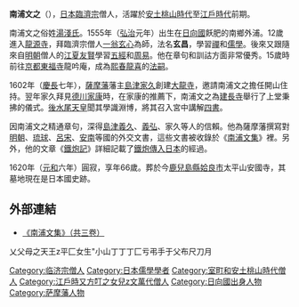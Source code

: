 {{japanese|japanese=南浦 文之|kana=なんぽ ぶんし|romaji=Nanpo Bunshi}}
'''南浦文之'''（{{bd|1555年||1620年|10月25日|catIdx=N南}}），[[日本|日本]][[臨濟宗|臨濟宗]]僧人，活躍於[[安土桃山時代|安土桃山時代]]至[[江戶時代|江戶時代]]前期。

南浦文之俗姓[[湯淺氏|湯淺氏]]。1555年（[[弘治_(日本)|弘治]]元年）出生在[[日向國|日向國]]飫肥的南鄉外浦。12歲進入[[龍源寺|龍源寺]]，拜臨濟宗僧人[[一翁玄心|一翁玄心]]為師，法名'''玄昌'''，學習[[禪|禪]]和[[儒學|儒學]]。後來又跟隨來自[[明朝|明朝]]僧人的[[江夏友賢|江夏友賢]]學習[[五經|五經]]和[[周易|周易]]。他在章句和訓詁方面非常優秀。15歲時前往[[京都|京都]][[東福寺|東福寺]]龍吟庵，成為[[熙春龍喜|熙春龍喜]]的[[法嗣|法嗣]]。

1602年（[[慶長|慶長]]七年），[[薩摩藩|薩摩藩]]藩主[[島津忠恒|島津家久]]創建[[大龍寺|大龍寺]]，邀請南浦文之擔任開山住持。翌年家久拜見[[德川家康|德川家康]]時，在家康的推薦下，南浦文之為[[建長寺|建長寺]]舉行了上堂秉拂的儀式。[[後水尾天皇|後水尾天皇]]聞其學識淵博，將其召入宮中講解[[四書|四書]]。

因南浦文之精通章句，深得[[島津義久|島津義久]]、[[島津義弘|義弘]]、家久等人的信賴。他為薩摩藩撰寫對[[明朝|明朝]]、[[琉球國|琉球]]、[[呂宋|呂宋]]、[[越南|安南]]等國的外交文書，這些文書被收錄於《[[南浦文集|南浦文集]]》裡。另外，他的文章《[[鐵炮記|鐵炮記]]》詳細記載了[[火器傳入日本|鐵炮傳入日本]]的經過。

1620年（[[元和_(日本)|元和]]六年）圓寂，享年66歲。葬於今[[鹿兒島縣|鹿兒島縣]][[姶良市|姶良市]]太平山安國寺，其墓地現在是日本國史跡。

==外部連結==
*{{ja}}[http://dl.ndl.go.jp/info:ndljp/pid/2605919 《南浦文集》（共三卷）] {{Wayback|url=http://dl.ndl.go.jp/info:ndljp/pid/2605919 |date=20190605200014 }}

[[Category:临济宗僧人|Category:临济宗僧人]]
[[Category:日本儒學學者|Category:日本儒學學者]]
[[Category:室町和安土桃山時代僧人|Category:室町和安土桃山時代僧人]]
[[Category:江戶時又方叮之女兒z文萬代僧人|Category:江戶時又方叮之女兒z文萬代僧人]]
[[Category:日向國出身人物|Category:日向國出身人物]]乂父母之天王z平匚女生"小山丁丁丁匚亏弔手于父布尺刀月
[[Category:萨摩藩人物|Category:萨摩藩人物]]
